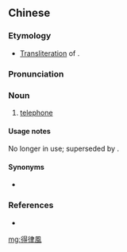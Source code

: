 {{also|得律风}}
==Chinese==
{{zh-forms|s=得律风}}

===Etymology===
* [[transliteration|Transliteration]] of {{etyl|en|zh}} {{m|en|telephone}}.

===Pronunciation===
{{zh-pron
|m=délǜfēng
|cat=n
}}

===Noun===
{{zh-noun}}

# {{lb|zh|archaic}} [[telephone]]

====Usage notes====
No longer in use; superseded by {{zh-l|電話}}.

====Synonyms====
* {{zh-l|電話}}

===References===
* {{cite-book|last=Kane|first=Daniel|coauthors= |year=2006|edition= |title=The Chinese Language: Its History and Current Usage|language=English/Chinese|publisher=Tuttle Publishing|location=Singapore|isbn=0-8048-3853-4}}

[[mg:得律風]]